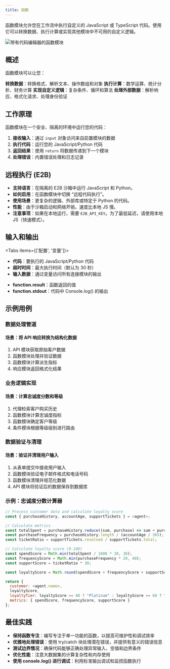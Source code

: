 ```yaml
---
title: 函数
---
```



函数模块允许您在工作流中执行自定义的 JavaScript 或 TypeScript 代码。使用它可以转换数据、执行计算或实现其他模块中不可用的自定义逻辑。

<div className="flex justify-center">
  <Image
    src="/static/blocks/function.png"
    alt="带有代码编辑器的函数模块"
    width={500}
    height={350}
    className="my-6"
  />
</div>

## 概述

函数模块可以让您：

<Steps>
  <Step>
    <strong>转换数据</strong>：转换格式、解析文本、操作数组和对象
  </Step>
  <Step>
    <strong>执行计算</strong>：数学运算、统计分析、财务计算
  </Step>
  <Step>
    <strong>实现自定义逻辑</strong>：复杂条件、循环和算法
  </Step>
  <Step>
    <strong>处理外部数据</strong>：解析响应、格式化请求、处理身份验证
  </Step>
</Steps>

## 工作原理

函数模块在一个安全、隔离的环境中运行您的代码：

1. **接收输入**：通过 `input` 对象访问来自前置模块的数据
2. **执行代码**：运行您的 JavaScript/Python 代码
3. **返回结果**：使用 `return` 将数据传递到下一个模块
4. **处理错误**：内置错误处理和日志记录

## 远程执行 (E2B)

  - **支持语言**：在隔离的 E2B 沙箱中运行 JavaScript 和 Python。
  - **如何启用**：在函数模块中切换 “远程代码执行”。
  - **使用场景**：更复杂的逻辑、外部库或特定于 Python 的代码。
  - **性能**：由于沙箱启动和网络开销，速度比本地 JS 慢。
  - **注意事项**：如果在本地运行，需要 `E2B_API_KEY`。为了最低延迟，请使用本地 JS（快速模式）。

## 输入和输出

<Tabs items={['配置', '变量']}>
  <Tab>
    <ul className="list-disc space-y-2 pl-6">
      <li>
        <strong>代码</strong>：要执行的 JavaScript/Python 代码
      </li>
      <li>
        <strong>超时时间</strong>：最大执行时间（默认为 30 秒）
      </li>
      <li>
        <strong>输入数据</strong>：通过变量访问所有连接模块的输出
      </li>
    </ul>
  </Tab>
  <Tab>
    <ul className="list-disc space-y-2 pl-6">
      <li>
        <strong>function.result</strong>：函数返回的值
      </li>
      <li>
        <strong>function.stdout</strong>：代码中 Console.log() 的输出
      </li>
    </ul>
  </Tab>
</Tabs>

## 示例用例

### 数据处理管道

<div className="mb-4 rounded-md border p-4">
  <h4 className="font-medium">场景：将 API 响应转换为结构化数据</h4>
  <ol className="list-decimal pl-5 text-sm">
    <li>API 模块获取原始客户数据</li>
    <li>函数模块处理并验证数据</li>
    <li>函数模块计算派生指标</li>
    <li>响应模块返回格式化结果</li>
  </ol>
</div>

### 业务逻辑实现

<div className="mb-4 rounded-md border p-4">
  <h4 className="font-medium">场景：计算忠诚度分数和等级</h4>
  <ol className="list-decimal pl-5 text-sm">
    <li>代理检索客户购买历史</li>
    <li>函数模块计算忠诚度指标</li>
    <li>函数模块确定客户等级</li>
    <li>条件模块根据等级级别进行路由</li>
  </ol>
</div>

### 数据验证与清理

<div className="mb-4 rounded-md border p-4">
  <h4 className="font-medium">场景：验证并清理用户输入</h4>
  <ol className="list-decimal pl-5 text-sm">
    <li>从表单提交中接收用户输入</li>
    <li>函数模块验证电子邮件格式和电话号码</li>
    <li>函数模块清理并规范化数据</li>
    <li>API 模块将验证后的数据保存到数据库</li>
  </ol>
</div>

### 示例：忠诚度分数计算器

```javascript title="loyalty-calculator.js"
// Process customer data and calculate loyalty score
const { purchaseHistory, accountAge, supportTickets } = <agent>;

// Calculate metrics
const totalSpent = purchaseHistory.reduce((sum, purchase) => sum + purchase.amount, 0);
const purchaseFrequency = purchaseHistory.length / (accountAge / 365);
const ticketRatio = supportTickets.resolved / supportTickets.total;

// Calculate loyalty score (0-100)
const spendScore = Math.min(totalSpent / 1000 * 30, 30);
const frequencyScore = Math.min(purchaseFrequency * 20, 40);
const supportScore = ticketRatio * 30;

const loyaltyScore = Math.round(spendScore + frequencyScore + supportScore);

return {
  customer: <agent.name>,
  loyaltyScore,
  loyaltyTier: loyaltyScore >= 80 ? "Platinum" : loyaltyScore >= 60 ? "Gold" : "Silver",
  metrics: { spendScore, frequencyScore, supportScore }
};
```

## 最佳实践

- **保持函数专注**：编写专注于单一功能的函数，以提高可维护性和调试效率
- **优雅地处理错误**：使用 try/catch 块处理潜在错误，并提供有意义的错误信息
- **测试边界情况**：确保代码能够正确处理异常输入、空值和边界条件
- **优化性能**：注意大数据集的计算复杂性和内存使用
- **使用 console.log() 进行调试**：利用标准输出调试和监控函数执行
